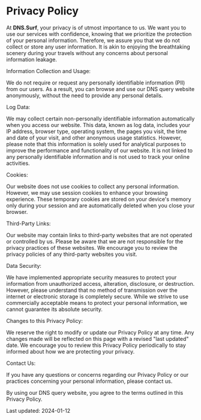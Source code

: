 # Privacy Policy

At **DNS.Surf**, your privacy is of utmost importance to us. We want you to use our services with confidence, knowing that we prioritize the protection of your personal information. Therefore, we assure you that we do not collect or store any user information. It is akin to enjoying the breathtaking scenery during your travels without any concerns about personal information leakage.

Information Collection and Usage:

We do not require or request any personally identifiable information (PII) from our users. As a result, you can browse and use our DNS query website anonymously, without the need to provide any personal details.

Log Data:

We may collect certain non-personally identifiable information automatically when you access our website. This data, known as log data, includes your IP address, browser type, operating system, the pages you visit, the time and date of your visit, and other anonymous usage statistics. However, please note that this information is solely used for analytical purposes to improve the performance and functionality of our website. It is not linked to any personally identifiable information and is not used to track your online activities.

Cookies:

Our website does not use cookies to collect any personal information. However, we may use session cookies to enhance your browsing experience. These temporary cookies are stored on your device's memory only during your session and are automatically deleted when you close your browser.

Third-Party Links:

Our website may contain links to third-party websites that are not operated or controlled by us. Please be aware that we are not responsible for the privacy practices of these websites. We encourage you to review the privacy policies of any third-party websites you visit.

Data Security:

We have implemented appropriate security measures to protect your information from unauthorized access, alteration, disclosure, or destruction. However, please understand that no method of transmission over the internet or electronic storage is completely secure. While we strive to use commercially acceptable means to protect your personal information, we cannot guarantee its absolute security.

Changes to this Privacy Policy:

We reserve the right to modify or update our Privacy Policy at any time. Any changes made will be reflected on this page with a revised "last updated" date. We encourage you to review this Privacy Policy periodically to stay informed about how we are protecting your privacy.

Contact Us:

If you have any questions or concerns regarding our Privacy Policy or our practices concerning your personal information, please contact us.

By using our DNS query website, you agree to the terms outlined in this Privacy Policy.

Last updated: 2024-01-12